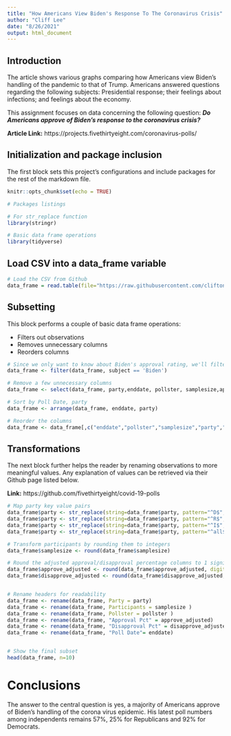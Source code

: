 ```yaml
---
title: "How Americans View Biden's Response To The Coronavirus Crisis"
author: "Cliff Lee"
date: "8/26/2021"
output: html_document
---
```


## Introduction

The article shows various graphs comparing how Americans view Biden's handling of the pandemic to that of Trump. Americans answered questions regarding the following subjects: Presidential response; their feelings about infections; and feelings about the economy.

This assignment focuses on data concerning the following question: __*Do Americans approve of Biden's response to the coronavirus crisis?*__


__Article Link:__ https://projects.fivethirtyeight.com/coronavirus-polls/


## Initialization and package inclusion

The first block sets this project's configurations and include packages for the rest of the markdown file.
```r
knitr::opts_chunk$set(echo = TRUE)

# Packages listings

# For str_replace function
library(stringr)

# Basic data frame operations
library(tidyverse)

```


## Load CSV into a data_frame variable
```r

# Load the CSV from Github
data_frame = read.table(file="https://raw.githubusercontent.com/cliftonleesps/607_acq_mgt/main/covid-19-polls-master/covid_approval_polls_adjusted.csv", header=TRUE,sep=",")

```


## Subsetting

This block performs a couple of basic data frame operations:

* Filters out observations
* Removes unnecessary columns
* Reorders columns

```r
# Since we only want to know about Biden's approval rating, we'll filter out observations where he is not the President
data_frame <- filter(data_frame, subject == 'Biden')

# Remove a few unnecessary columns
data_frame <- select(data_frame, party,enddate, pollster, samplesize,approve_adjusted,disapprove_adjusted)

# Sort by Poll Date, party
data_frame <- arrange(data_frame, enddate, party)

# Reorder the columns
data_frame <- data_frame[,c("enddate","pollster","samplesize","party","approve_adjusted","disapprove_adjusted")]

```




## Transformations

The next block further helps the reader by renaming observations to more meaningful values. Any explanation of values can be retrieved via their Github page listed below.

__Link:__ https://github.com/fivethirtyeight/covid-19-polls


```r


# Map party key value pairs
data_frame$party <- str_replace(string=data_frame$party, pattern="^D$", replacement="Democrat")
data_frame$party <- str_replace(string=data_frame$party, pattern="^R$", replacement="Republican")
data_frame$party <- str_replace(string=data_frame$party, pattern="^I$", replacement="Independent")
data_frame$party <- str_replace(string=data_frame$party, pattern="^all$", replacement="All")

# Transform participants by rounding them to integers
data_frame$samplesize <- round(data_frame$samplesize)

# Round the adjusted approval/disapproval percentage columns to 1 significant digit
data_frame$approve_adjusted <- round(data_frame$approve_adjusted, digits = 1)
data_frame$disapprove_adjusted <- round(data_frame$disapprove_adjusted, digits = 1)


# Rename headers for readability
data_frame <- rename(data_frame, Party = party)
data_frame <- rename(data_frame, Participants = samplesize )
data_frame <- rename(data_frame, Pollster = pollster )
data_frame <- rename(data_frame, "Approval Pct" = approve_adjusted)
data_frame <- rename(data_frame, "Disapproval Pct" = disapprove_adjusted)
data_frame <- rename(data_frame, "Poll Date"= enddate)


# Show the final subset
head(data_frame, n=10)
```


# Conclusions

The answer to the central question is yes, a majority of Americans approve of Biden's handling of the corona virus epidemic. His latest poll numbers among independents remains 57%, 25% for Republicans and 92% for Democrats.  


